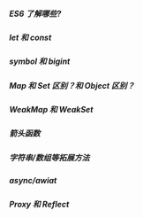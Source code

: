 ##### ES6 了解哪些?

##### let 和 const

##### symbol 和 bigint

##### Map 和 Set 区别？和 Object 区别？

##### WeakMap 和 WeakSet

##### 箭头函数

##### 字符串/数组等拓展方法

##### async/awiat

##### Proxy 和 Reflect
